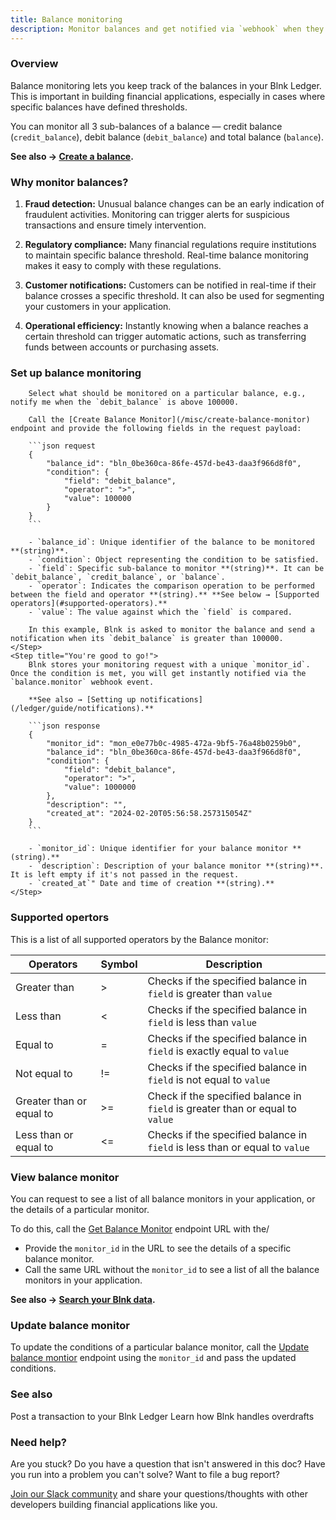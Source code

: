 ```yaml
---
title: Balance monitoring
description: Monitor balances and get notified via `webhook` when they meet the set conditions.
---
```

### Overview

Balance monitoring lets you keep track of the balances in your Blnk Ledger. This is important in building financial applications, especially in cases where specific balances have defined thresholds.

You can monitor all 3 sub-balances of a balance — credit balance (`credit_balance`), debit balance (`debit_balance`) and total balance (`balance`). 

**See also → [Create a balance](/ledger/tutorial/create-a-balance).**

### Why monitor balances?

1. **Fraud detection:** Unusual balance changes can be an early indication of fraudulent activities. Monitoring can trigger alerts for suspicious transactions and ensure timely intervention.

2. **Regulatory compliance:** Many financial regulations require institutions to maintain specific balance threshold. Real-time balance monitoring makes it easy to comply with these regulations.

3. **Customer notifications:** Customers can be notified in real-time if their balance crosses a specific threshold. It can also be used for segmenting your customers in your application.

4. **Operational efficiency:** Instantly knowing when a balance reaches a certain threshold can trigger automatic actions, such as transferring funds between accounts or purchasing assets.

### Set up balance monitoring

<Steps>
	<Step title="Determine and set your conditions">
		
		Select what should be monitored on a particular balance, e.g., notify me when the `debit_balance` is above 100000.
		
		Call the [Create Balance Monitor](/misc/create-balance-monitor) endpoint and provide the following fields in the request payload:
		
		```json request
		{
		    "balance_id": "bln_0be360ca-86fe-457d-be43-daa3f966d8f0",
		    "condition": {
		        "field": "debit_balance",
		        "operator": ">",
		        "value": 100000
		    }
		}
		```
		
		- `balance_id`: Unique identifier of the balance to be monitored **(string)**.
		- `condition`: Object representing the condition to be satisfied.
		- `field`: Specific sub-balance to monitor **(string)**. It can be `debit_balance`, `credit_balance`, or `balance`.
		- `operator`: Indicates the comparison operation to be performed between the field and operator **(string).** **See below → [Supported operators](#supported-operators).**
		- `value`: The value against which the `field` is compared. 
		
		In this example, Blnk is asked to monitor the balance and send a notification when its `debit_balance` is greater than 100000.
	</Step>
	<Step title="You're good to go!">
		Blnk stores your monitoring request with a unique `monitor_id`. Once the condition is met, you will get instantly notified via the `balance.monitor` webhook event. 
		
		**See also → [Setting up notifications](/ledger/guide/notifications).**
		
		```json response
		{
		    "monitor_id": "mon_e0e77b0c-4985-472a-9bf5-76a48b0259b0",
		    "balance_id": "bln_0be360ca-86fe-457d-be43-daa3f966d8f0",
		    "condition": {
		        "field": "debit_balance",
		        "operator": ">",
		        "value": 1000000
		    },
		    "description": "",
		    "created_at": "2024-02-20T05:56:58.257315054Z"
		}
		```
		
		- `monitor_id`: Unique identifier for your balance monitor **(string).**
		- `description`: Description of your balance monitor **(string)**. It is left empty if it's not passed in the request.
		- `created_at`" Date and time of creation **(string).**
	</Step>
</Steps>

### Supported opertors

This is a list of all supported operators by the Balance monitor:

|Operators|Symbol|Description
|------|------|------|
|Greater than|>|Checks if the specified balance in `field` is greater than `value`
|Less than|&lt;|Checks if the specified balance in `field` is less than `value`
|Equal to|=|Checks if the specified balance in `field` is exactly equal to `value`
|Not equal to|!=| Checks if the specified balance in `field` is not equal to `value`
|Greater than or equal to|>=|Check if the specified balance in `field` is greater than or equal to `value`
|Less than or equal to|&lt;=|Checks if the specified balance in `field` is less than or equal to `value`

### View balance monitor

You can request to see a list of all balance monitors in your application, or the details of a particular monitor.

To do this, call the [Get Balance Monitor](/misc/get-balance-monitor) endpoint URL with the/

- Provide the `monitor_id` in the URL to see the details of a specific balance monitor.
- Call the same URL without the `monitor_id` to see a list of all the balance monitors in your application.

**See also → [Search your Blnk data](/ledger/tutorial/search-blnk-data).**

### Update balance monitor

To update the conditions of a particular balance monitor, call the [Update balance montior](/misc/update-balance-monitor) endpoint using the `monitor_id` and pass the updated conditions.

### See also

<CardGroup>
    <Card title="Record a transaction" icon="book-open-cover" href="/ledger/tutorial/record-a-transaction">
	    Post a transaction to your Blnk Ledger
    </Card>
    <Card title="Handling overdrafts" icon="book-open-cover" href="/ledger/tutorial/overdrafts">
	    Learn how Blnk handles overdrafts
    </Card>
</CardGroup>

### Need help?

Are you stuck? Do you have a question that isn't answered in this doc? Have you run into a problem you can't solve? Want to file a bug report?

[Join our Slack community](https://join.slack.com/t/blnk-ledger/shared_invite/zt-2fwdivkvm-zHW4F8lwtVsbIaPg~dyx9w) and share your questions/thoughts with other developers building financial applications like you.